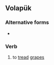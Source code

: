 ==Volapük==

===Alternative forms===
* {{l|vo|besepedön}}

===Verb===
{{infl|vo|verb}}

# to [[tread]] [[grapes]]